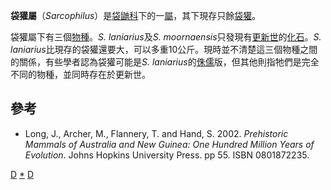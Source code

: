 {{Automatic taxobox
| taxon = Sarcophilus
| authority = [[弗列德利克·居維葉|F.G. Cuvier]], 1837
| image = Tasdevil_large.jpg
| image_caption = [[袋獾|袋獾]]
| subdivision_ranks = [[種|種]]
| subdivision =
* [[袋獾|袋獾]] ''S. harrisii''
*†''S. laniarius''
*†''S. moornaensis''
| type_species = ''Sarcophilus laniarius''
| type_species_authority = [[理查·歐文|Owen]], 1838
}}

'''袋獾屬'''（''Sarcophilus''）是[[袋鼬科|袋鼬科]]下的一[[屬|屬]]，其下現存只餘[[袋獾|袋獾]]。

袋獾屬下有三個[[物種|物種]]。''S. laniarius''及''S. moornaensis''只發現有[[更新世|更新世]]的[[化石|化石]]。''S. laniarius''比現存的袋獾還要大，可以多重10公斤。現時並不清楚這三個物種之間的關係，有些學者認為袋獾可能是''S. laniarius''的[[侏儒|侏儒]]版，但其他則指牠們是完全不同的物種，並同時存在於更新世。

==參考==
*Long, J., Archer, M., Flannery, T. and Hand, S. 2002. ''Prehistoric Mammals of Australia and New Guinea: One Hundred Million Years of Evolution''. Johns Hopkins University Press.  pp 55. ISBN 0801872235.
{{Agreodontia}}
{{taxonbar}}

[[Category:袋鼬科|D]]
[[Category:袋獾屬|*]]
[[Category:1835年描述的分类群|D]]